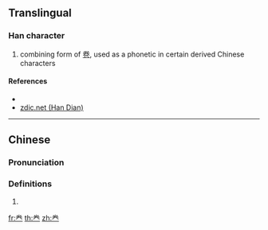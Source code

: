{{character info/new}}
==Translingual==

===Han character===
{{Han char|rn=12|rad=八|as=04|sn=6}}

# combining form of [[卷]], used as a phonetic in certain derived Chinese characters

====References====
* {{Han ref|uh=9FB9}}
* [http://www.zdic.net/z/29/js/9FB9.htm zdic.net (Han Dian)]

----

==Chinese==
{{zh-forms}}

===Pronunciation===
{{zh-pron
|m=juǎn
|c=
|ma=
|cat=n
}}

===Definitions===
{{zh-hanzi}}

# {{rfdef|lang=zh}}

[[fr:龹]]
[[th:龹]]
[[zh:龹]]